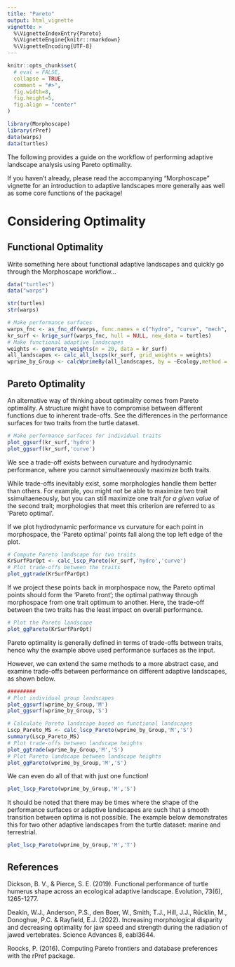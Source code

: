 ```yaml
---
title: "Pareto"
output: html_vignette
vignette: >
  %\VignetteIndexEntry{Pareto}
  %\VignetteEngine{knitr::rmarkdown}
  %\VignetteEncoding{UTF-8}
---
```


```r
knitr::opts_chunk$set(
  # eval = FALSE,
  collapse = TRUE,
  comment = "#>",
  fig.width=8, 
  fig.height=5, 
  fig.align = "center"
)
```


```r
library(Morphoscape)
library(rPref)
data(warps)
data(turtles)
```

The following provides a guide on the workflow of performing adaptive landscape analysis using Pareto optimality.

If you haven't already, please read the accompanying "Morphoscape" vignette for an introduction to adaptive landscapes more generally aas well as some core functions of the package!

# Considering Optimality
## Functional Optimality

Write something here about functional adaptive landscapes and quickly go through the Morphoscape workflow...

```r
data("turtles")
data("warps")

str(turtles)
str(warps)

# Make performance surfaces
warps_fnc <- as_fnc_df(warps, func.names = c("hydro", "curve", "mech", "fea"))
kr_surf <- krige_surf(warps_fnc, hull = NULL, new_data = turtles)
# Make functional adaptive landscapes
weights <- generate_weights(n = 20, data = kr_surf)
all_landscapes <- calc_all_lscps(kr_surf, grid_weights = weights)
wprime_by_Group <- calcWprimeBy(all_landscapes, by = ~Ecology,method = "quantile")
```

## Pareto Optimality

An alternative way of thinking about optimality comes from Pareto optimality. A structure might have to compromise between different functions due to inherent trade-offs. See the differences in the performance surfaces for two traits from the turtle dataset. 
```r
# Make performance surfaces for individual traits
plot_ggsurf(kr_surf,'hydro')
plot_ggsurf(kr_surf,'curve')
```

We see a trade-off exists between curvature and hydrodynamic performance, where you cannot simultaeneously maximize both traits.

While trade-offs inevitably exist, some morphologies handle them better than others. For example, you might not be able to maximize two trait ssimultaeneously, but you can still maximize one trait *for a given value* of the second trait; morphologies that meet this criterion are referred to as 'Pareto optimal'.

If we plot hydrodynamic performance vs curvature for each point in morphospace, the 'Pareto optimal' points fall along the top left edge of the plot. 

```r
# Compute Pareto landscape for two traits
KrSurfParOpt <- calc_lscp_Pareto(kr_surf,'hydro','curve')
# Plot trade-offs between the traits
plot_ggtrade(KrSurfParOpt)
```

If we project these points back in morphospace now, the Pareto optimal points should form the 'Pareto front'; the optimal pathway through morphospace from one trait optimum to another. Here, the trade-off between the two traits has the least impact on overall performance.

```r
# Plot the Pareto landscape
plot_ggPareto(KrSurfParOpt)
```

Pareto optimality is generally defined in terms of trade-offs between traits, hence why the example above used performance surfaces as the input. 

However, we can extend the same methods to a more abstract case, and examine trade-offs between performance on different adaptive landscapes, as shown below.

```r
#########
# Plot individual group landscapes
plot_ggsurf(wprime_by_Group,'M')
plot_ggsurf(wprime_by_Group,'S')

# Calculate Pareto landscape based on functional landscapes
Lscp_Pareto_MS <- calc_lscp_Pareto(wprime_by_Group,'M','S')
summary(Lscp_Pareto_MS)
# Plot trade-offs between landscape heights
plot_ggtrade(wprime_by_Group,'M','S')
# Plot Pareto landscape between landscape heights
plot_ggPareto(wprime_by_Group,'M','S')
```

We can even do all of that with just one function!

```r
plot_lscp_Pareto(wprime_by_Group,'M','S')
```


It should be noted that there may be times where the shape of the performance surfaces or adaptive landscapes are such that a smooth transition between optima is not possible. The example below demonstrates this for two other adaptive landscapes from the turtle dataset: marine and terrestrial.

```r
plot_lscp_Pareto(wprime_by_Group,'M','T')
```

## References

Dickson, B. V., & Pierce, S. E. (2019). Functional performance of turtle humerus shape across an ecological adaptive landscape. Evolution, 73(6), 1265-1277.

Deakin, W.J., Anderson, P.S., den Boer, W., Smith, T.J., Hill, J.J., Rücklin, M., Donoghue, P.C. & Rayfield, E.J. (2022). Increasing morphological disparity and decreasing optimality for jaw speed and strength during the radiation of jawed vertebrates. Science Advances 8, eabl3644.

Roocks, P. (2016). Computing Pareto frontiers and database preferences with the rPref package.



